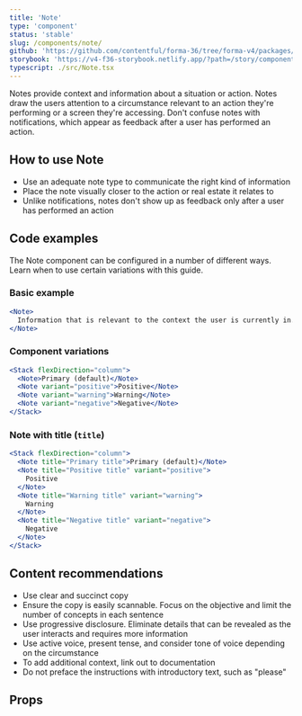 ```yaml
---
title: 'Note'
type: 'component'
status: 'stable'
slug: /components/note/
github: 'https://github.com/contentful/forma-36/tree/forma-v4/packages/components/note'
storybook: 'https://v4-f36-storybook.netlify.app/?path=/story/components-note--default'
typescript: ./src/Note.tsx
---
```


Notes provide context and information about a situation or action. Notes draw the users attention to a circumstance relevant to an action they're performing or a screen they're accessing. Don't confuse notes with notifications, which appear as feedback after a user has performed an action.

## How to use Note

- Use an adequate note type to communicate the right kind of information
- Place the note visually closer to the action or real estate it relates to
- Unlike notifications, notes don't show up as feedback only after a user has performed an action

## Code examples

The Note component can be configured in a number of different ways. Learn when to use certain variations with this guide.

### Basic example

```jsx
<Note>
  Information that is relevant to the context the user is currently in.
</Note>
```

### Component variations

```jsx
<Stack flexDirection="column">
  <Note>Primary (default)</Note>
  <Note variant="positive">Positive</Note>
  <Note variant="warning">Warning</Note>
  <Note variant="negative">Negative</Note>
</Stack>
```

### Note with title (`title`)

```jsx
<Stack flexDirection="column">
  <Note title="Primary title">Primary (default)</Note>
  <Note title="Positive title" variant="positive">
    Positive
  </Note>
  <Note title="Warning title" variant="warning">
    Warning
  </Note>
  <Note title="Negative title" variant="negative">
    Negative
  </Note>
</Stack>
```

## Content recommendations

- Use clear and succinct copy
- Ensure the copy is easily scannable. Focus on the objective and limit the number of concepts in each sentence
- Use progressive disclosure. Eliminate details that can be revealed as the user interacts and requires more information
- Use active voice, present tense, and consider tone of voice depending on the circumstance
- To add additional context, link out to documentation
- Do not preface the instructions with introductory text, such as "please"

## Props


<Props of="Note" />
